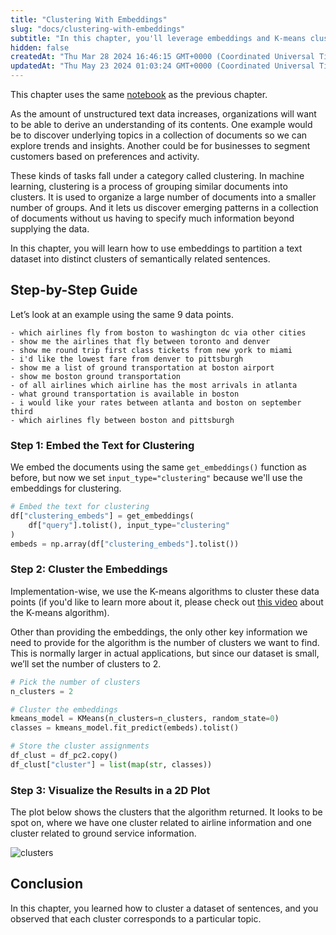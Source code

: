 ```yaml
---
title: "Clustering With Embeddings"
slug: "docs/clustering-with-embeddings"
subtitle: "In this chapter, you'll leverage embeddings and K-means clustering to split a text dataset into different clusters with semantically similar sentences."
hidden: false
createdAt: "Thu Mar 28 2024 16:46:15 GMT+0000 (Coordinated Universal Time)"
updatedAt: "Thu May 23 2024 01:03:24 GMT+0000 (Coordinated Universal Time)"
---
```

This chapter uses the same [notebook](https://github.com/cohere-ai/cohere-developer-experience/blob/main/notebooks/llmu/Introduction_Text_Embeddings.ipynb) as the previous chapter.

As the amount of unstructured text data increases, organizations will want to be able to derive an understanding of its contents. One example would be to discover underlying topics in a collection of documents so we can explore trends and insights. Another could be for businesses to segment customers based on preferences and activity.

These kinds of tasks fall under a category called clustering. In machine learning, clustering is a process of grouping similar documents into clusters. It is used to organize a large number of documents into a smaller number of groups. And it lets us discover emerging patterns in a collection of documents without us having to specify much information beyond supplying the data.

In this chapter, you will learn how to use embeddings to partition a text dataset into distinct clusters of semantically related sentences.

## Step-by-Step Guide

Let’s look at an example using the same 9 data points.

```
- which airlines fly from boston to washington dc via other cities
- show me the airlines that fly between toronto and denver
- show me round trip first class tickets from new york to miami
- i'd like the lowest fare from denver to pittsburgh
- show me a list of ground transportation at boston airport
- show me boston ground transportation
- of all airlines which airline has the most arrivals in atlanta
- what ground transportation is available in boston
- i would like your rates between atlanta and boston on september third
- which airlines fly between boston and pittsburgh
```

### Step 1: Embed the Text for Clustering

We embed the documents using the same `get_embeddings()` function as before, but now we set `input_type="clustering"` because we'll use the embeddings for clustering.

```python PYTHON
# Embed the text for clustering
df["clustering_embeds"] = get_embeddings(
    df["query"].tolist(), input_type="clustering"
)
embeds = np.array(df["clustering_embeds"].tolist())
```

### Step 2: Cluster the Embeddings

Implementation-wise, we use the K-means algorithms to cluster these data points (if you'd like to learn more about it, please check out [this video](https://www.youtube.com/watch?v=QXOkPvFM6NU) about the K-means algorithm). 

Other than providing the embeddings, the only other key information we need to provide for the algorithm is the number of clusters we want to find. This is normally larger in actual applications, but since our dataset is small, we’ll set the number of clusters to 2.

```python PYTHON
# Pick the number of clusters
n_clusters = 2

# Cluster the embeddings
kmeans_model = KMeans(n_clusters=n_clusters, random_state=0)
classes = kmeans_model.fit_predict(embeds).tolist()

# Store the cluster assignments
df_clust = df_pc2.copy()
df_clust["cluster"] = list(map(str, classes))
```

### Step 3: Visualize the Results in a 2D Plot

The plot below shows the clusters that the algorithm returned. It looks to be spot on, where we have one cluster related to airline information and one cluster related to ground service information.


<img src='../../../assets/images/c948eaf-download_1.png' alt='clusters' />

## Conclusion

In this chapter, you learned how to cluster a dataset of sentences, and you observed that each cluster corresponds to a particular topic.

